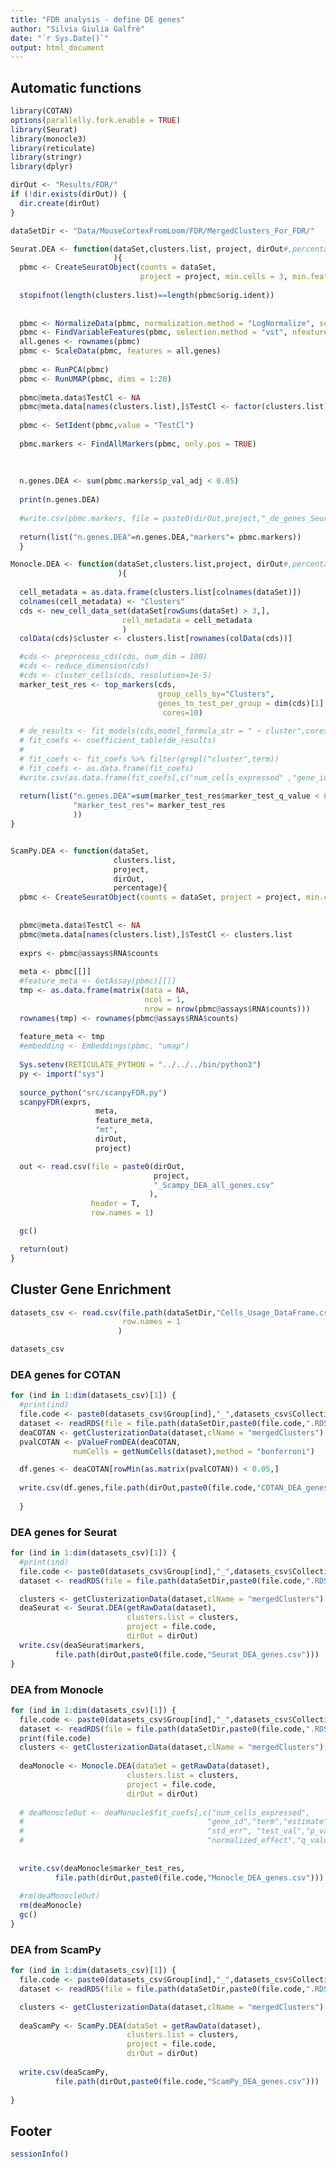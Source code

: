 ```yaml
---
title: "FDR analysis - define DE genes"
author: "Silvia Giulia Galfrè"
date: "`r Sys.Date()`"
output: html_document
---
```


## Automatic functions

```r
library(COTAN)
options(parallelly.fork.enable = TRUE)
library(Seurat)
library(monocle3)
library(reticulate)
library(stringr)
library(dplyr)

dirOut <- "Results/FDR/"
if (!dir.exists(dirOut)) {
  dir.create(dirOut)
}

dataSetDir <- "Data/MouseCortexFromLoom/FDR/MergedClusters_For_FDR/"
```

```r

Seurat.DEA <- function(dataSet,clusters.list, project, dirOut#,percentage
                       ){
  pbmc <- CreateSeuratObject(counts = dataSet,
                             project = project, min.cells = 3, min.features = 20)
  
  stopifnot(length(clusters.list)==length(pbmc$orig.ident))
  
  
  pbmc <- NormalizeData(pbmc, normalization.method = "LogNormalize", scale.factor = 10000)
  pbmc <- FindVariableFeatures(pbmc, selection.method = "vst", nfeatures = 2000)
  all.genes <- rownames(pbmc)
  pbmc <- ScaleData(pbmc, features = all.genes)
  
  pbmc <- RunPCA(pbmc)
  pbmc <- RunUMAP(pbmc, dims = 1:20)
  
  pbmc@meta.data$TestCl <- NA
  pbmc@meta.data[names(clusters.list),]$TestCl <- factor(clusters.list)
  
  pbmc <- SetIdent(pbmc,value = "TestCl")
  
  pbmc.markers <- FindAllMarkers(pbmc, only.pos = TRUE)
  
  
  
  n.genes.DEA <- sum(pbmc.markers$p_val_adj < 0.05)
  
  print(n.genes.DEA)
  
  #write.csv(pbmc.markers, file = paste0(dirOut,project,"_de_genes_Seurat_",percentage,".csv"))
  
  return(list("n.genes.DEA"=n.genes.DEA,"markers"= pbmc.markers))
  }

Monocle.DEA <- function(dataSet,clusters.list,project, dirOut#,percentage
                        ){
  
  cell_metadata = as.data.frame(clusters.list[colnames(dataSet)])
  colnames(cell_metadata) <- "Clusters"
  cds <- new_cell_data_set(dataSet[rowSums(dataSet) > 3,],
                         cell_metadata = cell_metadata
                         )
  colData(cds)$cluster <- clusters.list[rownames(colData(cds))]

  #cds <- preprocess_cds(cds, num_dim = 100)
  #cds <- reduce_dimension(cds)
  #cds <- cluster_cells(cds, resolution=1e-5)
  marker_test_res <- top_markers(cds, 
                                 group_cells_by="Clusters", 
                                 genes_to_test_per_group = dim(cds)[1],
                                  cores=10)
  
  # de_results <- fit_models(cds,model_formula_str = " ~ cluster",cores = 10,verbose = T)
  # fit_coefs <- coefficient_table(de_results)
  # 
  # fit_coefs <- fit_coefs %>% filter(grepl("cluster",term))
  # fit_coefs <- as.data.frame(fit_coefs)
  #write.csv(as.data.frame(fit_coefs[,c("num_cells_expressed" ,"gene_id","p_value","q_value")]), file = paste0(dirOut,project,"_de_genes_Monocle_",percentage,".csv"))
  
  return(list("n.genes.DEA"=sum(marker_test_res$marker_test_q_value < 0.05, na.rm = T),
              "marker_test_res"= marker_test_res
              ))
}


ScamPy.DEA <- function(dataSet,
                       clusters.list, 
                       project, 
                       dirOut,
                       percentage){
  pbmc <- CreateSeuratObject(counts = dataSet, project = project, min.cells = 3, min.features = 20)
  
  
  pbmc@meta.data$TestCl <- NA
  pbmc@meta.data[names(clusters.list),]$TestCl <- clusters.list
  
  exprs <- pbmc@assays$RNA$counts
  
  meta <- pbmc[[]]
  #feature_meta <- GetAssay(pbmc)[[]]
  tmp <- as.data.frame(matrix(data = NA, 
                              ncol = 1, 
                              nrow = nrow(pbmc@assays$RNA$counts)))
  rownames(tmp) <- rownames(pbmc@assays$RNA$counts)
  
  feature_meta <- tmp
  #embedding <- Embeddings(pbmc, "umap")
  
  Sys.setenv(RETICULATE_PYTHON = "../../../bin/python3")
  py <- import("sys")
  
  source_python("src/scanpyFDR.py")
  scanpyFDR(exprs, 
                   meta, 
                   feature_meta, 
                   "mt", 
                   dirOut, 
                   project)

  out <- read.csv(file = paste0(dirOut,
                                project,
                                "_Scampy_DEA_all_genes.csv"
                               ),
                  header = T,
                  row.names = 1)

  gc()

  return(out)
}

```

## Cluster Gene Enrichment

```r
datasets_csv <- read.csv(file.path(dataSetDir,"Cells_Usage_DataFrame.csv"),
                         row.names = 1
                        ) 

datasets_csv
```

### DEA genes for COTAN

```r
for (ind in 1:dim(datasets_csv)[1]) {
  #print(ind)
  file.code <- paste0(datasets_csv$Group[ind],"_",datasets_csv$Collection[ind])
  dataset <- readRDS(file = file.path(dataSetDir,paste0(file.code,".RDS")))
  deaCOTAN <- getClusterizationData(dataset,clName = "mergedClusters")[[2]]
  pvalCOTAN <- pValueFromDEA(deaCOTAN,
              numCells = getNumCells(dataset),method = "bonferroni")

  df.genes <- deaCOTAN[rowMin(as.matrix(pvalCOTAN)) < 0.05,]
  
  write.csv(df.genes,file.path(dirOut,paste0(file.code,"COTAN_DEA_genes.csv")))
  
  }


```


### DEA genes for Seurat

```r
for (ind in 1:dim(datasets_csv)[1]) {
  #print(ind)
  file.code <- paste0(datasets_csv$Group[ind],"_",datasets_csv$Collection[ind])
  dataset <- readRDS(file = file.path(dataSetDir,paste0(file.code,".RDS")))

  clusters <- getClusterizationData(dataset,clName = "mergedClusters")[[1]]
  deaSeurat <- Seurat.DEA(getRawData(dataset),
                          clusters.list = clusters,
                          project = file.code,
                          dirOut = dirOut)
  write.csv(deaSeurat$markers,
          file.path(dirOut,paste0(file.code,"Seurat_DEA_genes.csv")))
}
```
### DEA from Monocle

```r
for (ind in 1:dim(datasets_csv)[1]) {
  file.code <- paste0(datasets_csv$Group[ind],"_",datasets_csv$Collection[ind])
  dataset <- readRDS(file = file.path(dataSetDir,paste0(file.code,".RDS")))
  print(file.code)
  clusters <- getClusterizationData(dataset,clName = "mergedClusters")[[1]]
  
  deaMonocle <- Monocle.DEA(dataSet = getRawData(dataset),
                          clusters.list = clusters,
                          project = file.code,
                          dirOut = dirOut)
  
  # deaMonocleOut <- deaMonocle$fit_coefs[,c("num_cells_expressed", 
  #                                         "gene_id","term","estimate",
  #                                         "std_err", "test_val","p_value", 
  #                                         "normalized_effect","q_value")]
  
  
  write.csv(deaMonocle$marker_test_res,
          file.path(dirOut,paste0(file.code,"Monocle_DEA_genes.csv"))) 
  
  #rm(deaMonocleOut)
  rm(deaMonocle)
  gc()
}
```
### DEA from ScamPy
```r
for (ind in 1:dim(datasets_csv)[1]) {
  file.code <- paste0(datasets_csv$Group[ind],"_",datasets_csv$Collection[ind])
  dataset <- readRDS(file = file.path(dataSetDir,paste0(file.code,".RDS")))

  clusters <- getClusterizationData(dataset,clName = "mergedClusters")[[1]]
  
  deaScamPy <- ScamPy.DEA(dataSet = getRawData(dataset),
                          clusters.list = clusters,
                          project = file.code,
                          dirOut = dirOut)
  
  write.csv(deaScamPy,
          file.path(dirOut,paste0(file.code,"ScamPy_DEA_genes.csv"))) 
  
}
```
## Footer

```r
sessionInfo()
```

